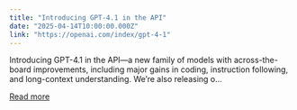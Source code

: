 ```yaml
---
title: "Introducing GPT-4.1 in the API"
date: "2025-04-14T10:00:00.000Z"
link: "https://openai.com/index/gpt-4-1"
---
```


Introducing GPT-4.1 in the API—a new family of models with across-the-board improvements, including major gains in coding, instruction following, and long-context understanding. We’re also releasing o...

[Read more](https://openai.com/index/gpt-4-1)
